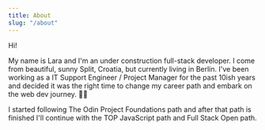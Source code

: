 ```yaml
---
title: About
slug: "/about"
---
```


Hi!

My name is Lara and I'm an under construction full-stack developer.
I come from beautiful, sunny Split, Croatia, but currently living in Berlin. I've been working as a IT Support Engineer / Project Manager for the past 10ish years and decided it was the right time to change my career path and embark on the web dev journey. 👩‍💻

I started following The Odin Project Foundations path and after that path is finished I'll continue with the TOP JavaScript path and Full Stack Open path.
